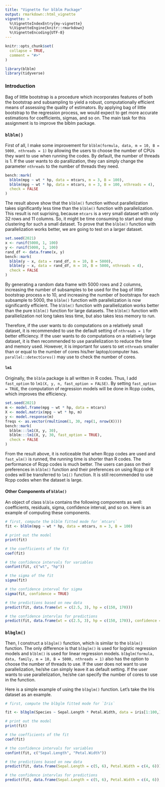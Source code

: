 ```yaml
---
title: "Vignette for blblm Package"
output: rmarkdown::html_vignette
vignette: >
  %\VignetteIndexEntry{my-vignette}
  %\VignetteEngine{knitr::rmarkdown}
  %\VignetteEncoding{UTF-8}
---
```



```r
knitr::opts_chunk$set(
  collapse = TRUE,
  comment = "#>"
)
```



```r
library(blblm)
library(tidyverse)
```




### Introduction

Bag of little bootstrap is a procedure which incorporates features of both the bootstrap and subsampling to yield a robust, computationally efficient means of assessing the quality of estimators. By applying bag of little bootstrap to the regression process, we would expect to get more accurate estimations for coefficients, sigmas, and so on. The main task for this assignment is to improve the blblm package. 




### `blblm()`

First of all, I make some improvement for `blblm(formula, data, m = 10, B = 5000, nthreads = 1)` by allowing the users to choose the number of CPUs they want to use when running the codes. By default, the number of threads is 1. If the user wants to do parallization, they can simply change the parameter `nthreads` to the number of threads they need. 


```r
bench::mark(
  blblm(mpg ~ wt * hp, data = mtcars, m = 3, B = 100),
  blblm(mpg ~ wt * hp, data = mtcars, m = 3, B = 100, nthreads = 4),
  check = FALSE
)
```


The result above show that the `blblm()` function without parallelization takes significantly less time than the `blblm()` function with parallelization. This result is not suprising, because `mtcars` is a very small dataset with only 32 rows and 11 columns. So, it might be time consuming to start and stop clustering for such a small dataset. To prove that the `blblm()` function with parallelization works better, we are going to test on a larger dataset. 


```r
set.seed(2021)
x <- runif(5000, 1, 100)
y <- runif(5000, 1, 100)
rand_df <- data.frame(x, y)
bench::mark(
  blblm(y ~ x, data = rand_df, m = 10, B = 5000),
  blblm(y ~ x, data = rand_df, m = 10, B = 5000, nthreads = 4),
  check = FALSE
)
```


By generating a random data frame with 5000 rows and 2 columns, increasing the number of subsamples to be used for the bag of little bootstrap process `m` to 10, and increasing the number of bootstraps for each subsample to 5000, the `blblm()` function with parallelization is now significantly efficient. The `blblm()` function with parallielization works better than the pure `blblm()` function for large datasets. The `blblm()` function with parallielization not long takes less time, but also takes less memory to run.


Therefore, if the user wants to do computations on a relatively small dataset, it is recommended to use the default setting of `nthreads = 1` for better efficiency. If the user wants to do computations on a relatively large dataset, it is then recommended to use parallelization to reduce the time and memory used. However, it is important for users to set `nthreads` smaller than or equal to the number of cores his/her laptop/computer has. `parallel::detectCores()` may use to check the number of cores. 



#### `lm1`

Originally, the `blblm` package is all written in R codes. Thus, I add `fast_option` to `lm1(X, y, n, fast_option = FALSE)`. By setting `fast_option = TRUE`, the computation of regression models will be done in Rcpp codes, which improves the efficiency. 


```r
set.seed(2021)
m <- model.frame(mpg ~ wt * hp, data = mtcars)
X <- model.matrix(mpg ~ wt * hp, m)
y <- model.response(m)
freqs <- as.vector(rmultinom(1, 30, rep(1, nrow(X))))
bench::mark(
  blblm:::lm1(X, y, 30),
  blblm:::lm1(X, y, 30, fast_option = TRUE),
  check = FALSE
)
```


From the result above, it is noticeable that when Rcpp codes are used and `fast_wlm()` is runned, the running time is shorter than R codes. The performance of Rcpp codes is much better. The users can pass on their preferences in `blblm()` function and their preferences on using Rcpp or R codes will be transferred to `lm1()` function. It is still recommended to use Rcpp codes when the dataset is large. 



#### Other Components of `blblm()`

An object of class `blblm` contains the following components as well: coefficients, residuals, sigma, confidence interval, and so on. Here is an example of computing these components.


```r
# first, compute the blblm fitted mode for `mtcars`
fit <- blblm(mpg ~ wt * hp, data = mtcars, m = 3, B = 100)

# print out the model
print(fit)

# the coefficients of the fit 
coef(fit)

# the confidence intervals for variables
confint(fit, c("wt", "hp"))

# the sigma of the fit
sigma(fit)

# the confidence interval for sigma
sigma(fit, confidence = TRUE)

# the predictions based on new data
predict(fit, data.frame(wt = c(2.5, 3), hp = c(150, 170)))

# the confidence intervlas for predictions
predict(fit, data.frame(wt = c(2.5, 3), hp = c(150, 170)), confidence = TRUE)
```




### `blbglm()`

Then, I construct a `blbglm()` function, which is similar to the `blblm()` function. The only difference is that `blbglm()` is used for logistic regression models and `blblm()` is used for linear regression models. `blbglm(formula, data, family, m = 10, B = 5000, nthreads = 1)` also has the option to choose the number of threads to use. If the user does not want to use parallelization, he/she can simply leave it as default setting. If the user wants to use parallelization, he/she can specify the number of cores to use in the function. 


Here is a simple example of using the `blbglm()` function. Let's take the Iris dataset as an example. 


```r
# first, compute the blbglm fitted mode for `Iris`

fit <- blbglm(Species ~ Sepal.Length * Petal.Width, data = iris[1:100,], family = binomial(), m = 3, B = 100)

# print out the model
print(fit)

# the coefficients of the fit 
coef(fit)

# the confidence intervals for variables
confint(fit, c("Sepal.Length", "Petal.Width"))

# the predictions based on new data
predict(fit, data.frame(Sepal.Length = c(5, 6), Petal.Width = c(4, 6)))

# the confidence intervlas for predictions
predict(fit, data.frame(Sepal.Length = c(5, 6), Petal.Width = c(4, 6)), confidence = TRUE)
```





